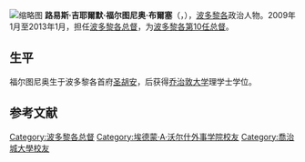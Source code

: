 {{unreferenced|time=2014-08-17T08:01:59+00:00}}
{{noteTA
|T=zh-cn:路易斯·福尔图尼奥;zh-tw:路易斯·佛都紐;zh-hk:路易斯·福通諾;
|1=zh-cn:福尔图尼奥;zh-tw:佛都紐;zh-hk:福通諾;
}}
[[File:Fortuno_main.jpg|缩略图]]
'''路易斯·吉耶爾默·福尔图尼奥·布爾塞'''（{{lang|es|'''Luis Guillermo Fortuño Burset'''}}，{{bd|1960年|10月31日}}），[[波多黎各|波多黎各]]政治人物。2009年1月至2013年1月，担任[[波多黎各总督|波多黎各总督]]，为[[波多黎各总督列表|波多黎各第10任总督]]。

== 生平 ==
福尔图尼奥生于波多黎各首府[[圣胡安|圣胡安]]，后获得[[乔治敦大学|乔治敦大学]]理学士学位。

==参考文献==
{{reflist}}
{{S-start}}
{{s-off}}
{{Succession box
|title=[[波多黎各总督|波多黎各总督]]
|before=[[阿尼瓦尔·阿塞维多·比拉|阿尼瓦尔·阿塞维多·比拉]]
|years=2009—2013
|after=[[亚历山大·加尔西亚·帕迪利亚|亚历山大·加尔西亚·帕迪利亚]]
}}
{{succession box
|title=[[新进步党_(波多黎各)|波多黎各新进步党主席]]
|before= [[佩德罗·罗塞略|佩德罗·罗塞略]]
|years=2008—2013
|after=[[佩德罗·皮尔瑞西|佩德罗·皮尔瑞西]]
}}
{{S-end}}
{{Authority control}}
{{DEFAULTSORT:Fortuno, Luis}}

[[Category:波多黎各总督|Category:波多黎各总督]]
[[Category:埃德蒙·A·沃尔什外事学院校友|Category:埃德蒙·A·沃尔什外事学院校友]]
[[Category:喬治城大學校友|Category:喬治城大學校友]]

{{波多黎各小作品}}
{{政治人物小作品}}